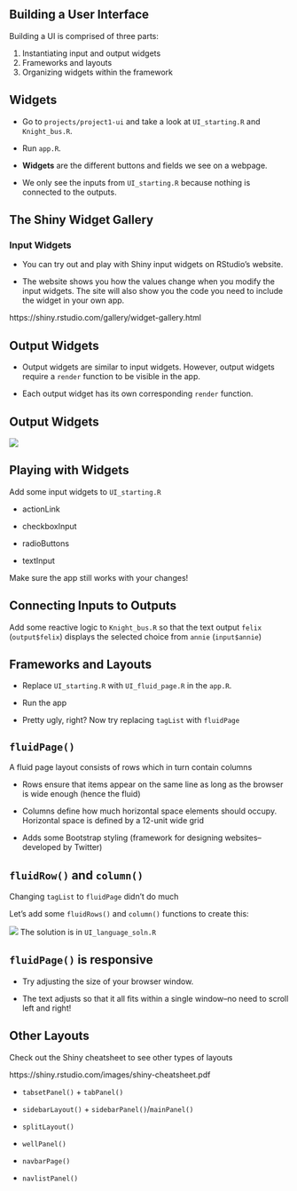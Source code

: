 ## Building a User Interface

Building a UI is comprised of three parts:

1. Instantiating input and output widgets
2. Frameworks and layouts
3. Organizing widgets within the framework

## Widgets

- Go to `projects/project1-ui` and take a look at `UI_starting.R` and `Knight_bus.R`.

- Run `app.R`.

- **Widgets** are the different buttons and fields we see on a webpage. 

- We only see the inputs from `UI_starting.R` because nothing is connected to the outputs.

## The Shiny Widget Gallery

### Input Widgets

- You can try out and play with Shiny input widgets on RStudio's website.

- The website shows you how the values change when you modify the input widgets. The site will also show you the code you need to include the widget in your own app.

https://shiny.rstudio.com/gallery/widget-gallery.html

## Output Widgets

- Output widgets are similar to input widgets. However, output widgets require a `render` function to be visible in the app.

- Each output widget has its own corresponding `render` function.

## Output Widgets

![](./images/output-widgets.png)

## Playing with Widgets

Add some input widgets to `UI_starting.R`

- actionLink

- checkboxInput

- radioButtons

- textInput

Make sure the app still works with your changes!

## Connecting Inputs to Outputs

Add some reactive logic to `Knight_bus.R` so that the text output `felix` (`output$felix`) displays the selected choice from `annie` (`input$annie`)

## Frameworks and Layouts

- Replace `UI_starting.R` with `UI_fluid_page.R` in the `app.R`.

- Run the app

- Pretty ugly, right? Now try replacing `tagList` with `fluidPage`

## `fluidPage()`

A fluid page layout consists of rows which in turn contain columns

- Rows ensure that items appear on the same line as long as the browser is wide enough (hence the fluid)

- Columns define how much horizontal space elements should occupy. Horizontal space is defined by a 12-unit wide grid

- Adds some Bootstrap styling (framework for designing websites--developed by Twitter)

## `fluidRow()` and `column()`


Changing `tagList` to `fluidPage` didn't do much

Let's add some `fluidRows()` and `column()` functions to create this:

![](./images/fluid-wide.png)
The solution is in `UI_language_soln.R`

## `fluidPage()` is responsive

- Try adjusting the size of your browser window.

- The text adjusts so that it all fits within a single window--no need to scroll left and right!

## Other Layouts

Check out the Shiny cheatsheet to see other types of layouts

https://shiny.rstudio.com/images/shiny-cheatsheet.pdf

- `tabsetPanel()` + `tabPanel()`

- `sidebarLayout()` + `sidebarPanel()`/`mainPanel()`

- `splitLayout()`

- `wellPanel()`

- `navbarPage()`

- `navlistPanel()`





